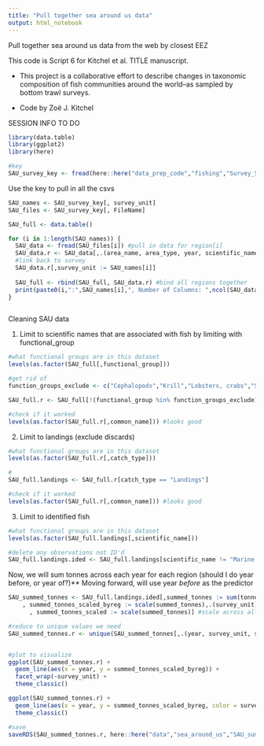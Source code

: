 ```yaml
---
title: "Pull together sea around us data"
output: html_notebook
---
```


Pull together sea around us data from the web by closest EEZ

This code is Script 6 for Kitchel et al. TITLE manuscript.

- This project is a collaborative effort to describe changes in taxonomic composition  of fish communities around the world--as sampled by bottom trawl surveys.

- Code by Zoë J. Kitchel

SESSION INFO
TO DO

```r
library(data.table)
library(ggplot2)
library(here)

#key
SAU_survey_key <- fread(here::here("data_prep_code","fishing","Survey_SOU_Key.csv"))
```

Use the key to pull in all the csvs
```r
SAU_names <- SAU_survey_key[, survey_unit]
SAU_files <- SAU_survey_key[, FileName]

SAU_full <- data.table()

for (i in 1:length(SAU_names)) {
  SAU_data <- fread(SAU_files[i]) #pull in data for region[i]
  SAU_data.r <- SAU_data[,.(area_name, area_type, year, scientific_name, common_name, functional_group, commercial_group, fishing_entity, fishing_sector, catch_type, reporting_status, gear_type, end_use_type, tonnes, landed_value)]
  #link back to survey
  SAU_data.r[,survey_unit := SAU_names[i]]
  
  SAU_full <- rbind(SAU_full, SAU_data.r) #bind all regions together
  print(paste0(i,":",SAU_names[i],", Number of Columns: ",ncol(SAU_data)))
}



```
Cleaning SAU data

1. Limit to scientific names that are associated with fish by limiting with functional_group

```r
#what functional groups are in this dataset
levels(as.factor(SAU_full[,functional_group]))

#get rid of 
function_groups_exclude <- c("Cephalopods","Krill","Lobsters, crabs","Shrimps","Jellyfish","Other demersal invertebrates")

SAU_full.r <- SAU_full[!(functional_group %in% function_groups_exclude)]

#check if it worked
levels(as.factor(SAU_full.r[,common_name])) #looks good

```

2. Limit to landings (exclude discards)

```r
#what functional groups are in this dataset
levels(as.factor(SAU_full.r[,catch_type]))

#
SAU_full.landings <- SAU_full.r[catch_type == "Landings"]

#check if it worked
levels(as.factor(SAU_full.r[,common_name])) #looks good

```

3. Limit to identified fish

```r
#what functional groups are in this dataset
levels(as.factor(SAU_full.landings[,scientific_name]))

#delete any observations not ID'd
SAU_full.landings.ided <- SAU_full.landings[scientific_name != "Marine fishes not identified"]


```

Now, we will sum tonnes across each year for each region (should I do year before, or year of?)**
Moving forward, will use year *before* as the predictor
```r
SAU_summed_tonnes <- SAU_full.landings.ided[,summed_tonnes := sum(tonnes, na.rm = T),.(year, area_name, area_type, survey_unit)][ #key to include survey_unit because a few SAU data sets are in here multiple times
    , summed_tonnes_scaled_byreg := scale(summed_tonnes),.(survey_unit)][#scale by region (ie high relative to given region), this is what I plan to use
      , summed_tonnes_scaled := scale(summed_tonnes)] #scale across all values (ie high relative to all regions)

#reduce to unique values we need
SAU_summed_tonnes.r <- unique(SAU_summed_tonnes[,.(year, survey_unit, summed_tonnes, summed_tonnes_scaled, summed_tonnes_scaled_byreg)])


#plot to visualize
ggplot(SAU_summed_tonnes.r) +
  geom_line(aes(x = year, y = summed_tonnes_scaled_byreg)) +
  facet_wrap(~survey_unit) +
  theme_classic()

ggplot(SAU_summed_tonnes.r) +
  geom_line(aes(x = year, y = summed_tonnes_scaled_byreg, color = survey_unit)) +
  theme_classic()

#save
saveRDS(SAU_summed_tonnes.r, here::here("data","sea_around_us","SAU_summed_tonnes.rds"))
```

